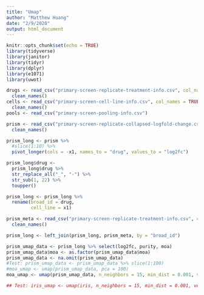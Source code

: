 ```yaml
---
title: "Umap"
author: "Matthew Huang"
date: "2/9/2020"
output: html_document
---
```


```r
knitr::opts_chunk$set(echo = TRUE)
library(tidyverse)
library(janitor)
library(tidyr)
library(dplyr)
library(e1071)
library(uwot)

drugs <- read_csv("primary-screen-replicate-treatment-info.csv", col_names = TRUE) %>% 
  clean_names()
cells <- read_csv("primary-screen-cell-line-info.csv", col_names = TRUE) %>% 
  clean_names()
pools <- read_csv("primary-screen-pooling-info.csv")
```

```r
prism <- read_csv("primary-screen-replicate-collapsed-logfold-change.csv", col_names = TRUE) %>% 
  clean_names()

prism_long <- prism %>% 
  #slice(1:10) %>% 
  pivot_longer(cols = -x1, names_to = "drug", values_to = "log2fc")

prism_long$drug <- 
  prism_long$drug %>% 
  str_replace_all("_", "-") %>% 
  str_sub(1, 22) %>% 
  toupper()

prism_long <- prism_long %>% 
  rename(broad_id = drug,
         cell_line = x1)

prism_meta <- read_csv("primary-screen-replicate-treatment-info.csv", col_names = TRUE) %>% 
  clean_names()

prism_long <- left_join(prism_long, prism_meta, by = "broad_id")
```

```r
prism_umap_data <- prism_long %>% select(log2fc, purity, moa)
prism_umap_data$moa <- as.factor(prism_umap_data$moa)
prism_umap_data <- na.omit(prism_umap_data)
#Test: prism_umap_data <- prism_umap_data %>% slice(1:100)
#moa_umap <- umap(prism_umap_data, pca = 100)
moa_umap <- umap(prism_umap_data, n_neighbors = 15, min_dist = 0.001, verbose = TRUE, pca = 100)
```

```r
## Test: iris_umap <- umap(iris, n_neighbors = 15, min_dist = 0.001, verbose = TRUE)
```
